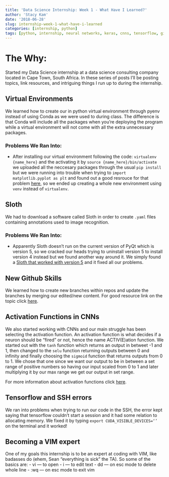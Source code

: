 ```yaml
---
title: 'Data Science Internship: Week 1 - What Have I Learned?'
author: 'Stacy Kam'
date: '2018-06-28'
slug: internship-week-1-what-have-i-learned
categories: [internship, python]
tags: [python, internship, neural networks, keras, cnns, tensorflow, github]
---
```


# The Why: 

Started my Data Science internship at a data science consulting company located in Cape Town, South Africa. In these series of posts I'll be posting topics, link resources, and intriguing things I run up to during the internship. 

## Virtual Environments

We learned how to create our in python virtual environment through pyenv instead of using Conda as we were used to during class. The difference is that Conda will include all the packages when you're deploying the program while a virtual environment will not come with all the extra unnecessary packages. 

### Problems We Ran Into:
- After installing our virtual environment following the code: `virtualenv {name_here}` and the activating it by `source {name_here}/bin/activate` we uploaded all the neccesary packages through the usual `pip install` but we were running into trouble when trying to `import matplotlib.pyplot as plt` and found out a good resrouce for that problem [here](https://matplotlib.org/faq/osx_framework.html#virtualenv), so we ended up creating a whole new environment using `venv` instead of `virtualenv`. 


## Sloth

We had to download a software called Sloth in order to create `.yaml` files containing annotations used to image recognition. 

### Problems We Ran Into:
- Apparently Sloth doesn't run on the current version of PyQt which is version 5, so we cracked our heads trying to uninstall version 5 to install version 4 instead but we found another way around it. We simply found a [Sloth that worked with version 5](https://github.com/thuyen/sloth/tree/qt5) and it fixed all our problems. 

## New Github Skills

We learned how to create new branches within repos and update the branches by merging our edited/new content. For good resource link on the topic click [here](https://github.com/Kunena/Kunena-Forum/wiki/Create-a-new-branch-with-git-and-manage-branches).

## Activation Functions in CNNs

We also started working with CNNs and our main struggle has been selecting the activation function. An activation function is what decides if a neuron should be "fired" or not, hence the name ACTIV(E)ation function. We started out with the `tanh` function which returns an output in betweet -1 and 1, then changed to the `selu` function returning outputs between 0 and infinity and finally choosing the `sigmoid` function that returns outputs from 0 to 1. We chose that one since we want our output to be in between a set range of positive numbers so having our input scaled from 0 to 1 and later multiplying it by our max range we get our output in set range. 

For more information about activation functions click [here](https://medium.com/the-theory-of-everything/understanding-activation-functions-in-neural-networks-9491262884e0).

## Tensorflow and SSH errors

We ran into problems when trying to run our code in the SSH, the error kept saying that tensorflow couldn't start a session and it had some relation to allocating memory. We fixed it by typing `export CUDA_VISIBLE_DEVICES=‘’` on the terminal and it worked!

## Becoming a VIM expert

One of my goals this internship is to be an expert at coding with VIM, like badasses do (ehem, Sean "everything is sick" the TA). So some of the basics are:
- vi <filename> — to open
- i — to edit text
- dd — on esc mode to delete whole line
- :wq — on esc mode to exit vim


